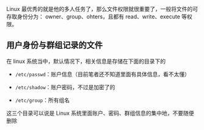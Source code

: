 Linux 最优秀的就是他的多人任务了，那么文件权限就很重要了，一般将文件的可存取身份分为： owner、group、ohters，且都有 read、write、execute 等权限。

## 用户身份与群组记录的文件

在 linux 系统当中，默认情况下，相关信息是存储在下面的目录下的

- `/etc/passwd`：账户信息（目前笔者还不知道里面有具体信息，看不太懂）

- `/etc/shadow`：账户密码，不过是加密了的

- `/etc/group`：所有组名

这三个目录可以说是 Linux 系统里面账户、密码、群组信息的集中地，不要随便删除



